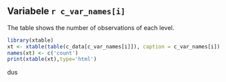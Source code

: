 Variabele `r c_var_names[i]`
----------------------------------------
The table shows the number of observations of each level.

``` r
library(xtable)
xt <- xtable(table(c_data[c_var_names[i]]), caption = c_var_names[i])
names(xt) <- c('count')
print(xtable(xt),type='html')

```
dus


